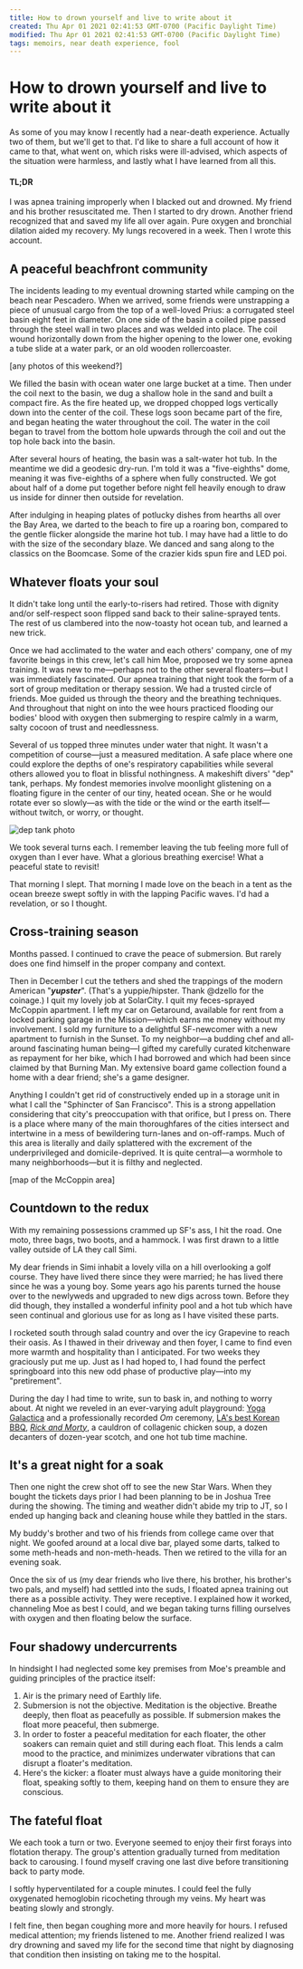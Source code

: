 ```yaml
---
title: How to drown yourself and live to write about it
created: Thu Apr 01 2021 02:41:53 GMT-0700 (Pacific Daylight Time)
modified: Thu Apr 01 2021 02:41:53 GMT-0700 (Pacific Daylight Time)
tags: memoirs, near death experience, fool
---
```


# How to drown yourself and live to write about it

As some of you may know I recently had a near-death experience. Actually two of them, but we'll get to that. I'd like to share a full account of how it came to that, what went on, which risks were ill-advised, which aspects of the situation were harmless, and lastly what I have learned from all this.

#### TL;DR

I was apnea training improperly when I blacked out and drowned. My friend and his brother resuscitated me. Then I started to dry drown. Another friend recognized that and saved my life all over again. Pure oxygen and bronchial dilation aided my recovery. My lungs recovered in a week. Then I wrote this account.

## A peaceful beachfront community

The incidents leading to my eventual drowning started while camping on the beach near Pescadero. When we arrived, some friends were unstrapping a piece of unusual cargo from the top of a well-loved Prius: a corrugated steel basin eight feet in diameter. On one side of the basin a coiled pipe passed through the steel wall in two places and was welded into place. The coil wound horizontally down from the higher opening to the lower one, evoking a tube slide at a water park, or an old wooden rollercoaster.

[any photos of this weekend?]

We filled the basin with ocean water one large bucket at a time. Then under the coil next to the basin, we dug a shallow hole in the sand and built a compact fire. As the fire heated up, we dropped chopped logs vertically down into the center of the coil. These logs soon became part of the fire, and began heating the water throughout the coil. The water in the coil began to travel from the bottom hole upwards through the coil and out the top hole back into the basin.

After several hours of heating, the basin was a salt-water hot tub. In the meantime we did a geodesic dry-run. I'm told it was a "five-eighths" dome, meaning it was five-eighths of a sphere when fully constructed. We got about half of a dome put together before night fell heavily enough to draw us inside for dinner then outside for revelation.

After indulging in heaping plates of potlucky dishes from hearths all over the Bay Area, we darted to the beach to fire up a roaring bon, compared to the gentle flicker alongside the marine hot tub. I may have had a little to do with the size of the secondary blaze. We danced and sang along to the classics on the Boomcase. Some of the crazier kids spun fire and LED poi.

## Whatever floats your soul

It didn't take long until the early-to-risers had retired. Those with dignity and/or self-respect soon flipped sand back to their saline-sprayed tents. The rest of us clambered into the now-toasty hot ocean tub, and learned a new trick.

Once we had acclimated to the water and each others' company, one of my favorite beings in this crew, let's call him Moe, proposed we try some apnea training. It was new to me—perhaps not to the other several floaters—but I was immediately fascinated. Our apnea training that night took the form of a sort of group meditation or therapy session. We had a trusted circle of friends. Moe guided us through the theory and the breathing techniques. And throughout that night on into the wee hours practiced flooding our bodies' blood with oxygen then submerging to respire calmly in a warm, salty cocoon of trust and needlessness.

Several of us topped three minutes under water that night. It wasn't a competition of course—just a measured meditation. A safe place where one could explore the depths of one's respiratory capabilities while several others allowed you to float in blissful nothingness. A makeshift divers' "dep" tank, perhaps. My fondest memories involve moonlight glistening on a floating figure in the center of our tiny, heated ocean. She or he would rotate ever so slowly—as with the tide or the wind or the earth itself—without twitch, or worry, or thought.

![dep tank photo]()

We took several turns each. I remember leaving the tub feeling more full of oxygen than I ever have. What a glorious breathing exercise! What a peaceful state to revisit!

That morning I slept. That morning I made love on the beach in a tent as the ocean breeze swept softly in with the lapping Pacific waves. I'd had a revelation, or so I thought.

## Cross-training season

Months passed. I continued to crave the peace of submersion. But rarely does one find himself in the proper company and context.

Then in December I cut the tethers and shed the trappings of the modern American "**_yupster_**". (That's a yuppie/hipster. Thank @dzello for the coinage.) I quit my lovely job at SolarCity. I quit my feces-sprayed McCoppin apartment. I left my car on Getaround, available for rent from a locked parking garage in the Mission—which earns me money without my involvement. I sold my furniture to a delightful SF-newcomer with a new apartment to furnish in the Sunset. To my neighbor—a budding chef and all-around fascinating human being—I gifted my carefully curated kitchenware as repayment for her bike, which I had borrowed and which had been since claimed by that Burning Man. My extensive board game collection found a home with a dear friend; she's a game designer.

Anything I couldn't get rid of constructively ended up in a storage unit in what I call the "Sphincter of San Francisco". This is a strong appellation considering that city's preoccupation with that orifice, but I press on. There is a place where many of the main thoroughfares of the cities intersect and intertwine in a mess of bewildering turn-lanes and on-off-ramps. Much of this area is literally and daily splattered with the excrement of the underprivileged and domicile-deprived. It is quite central—a wormhole to many neighborhoods—but it is filthy and neglected.

[map of the McCoppin area]

## Countdown to the redux

With my remaining possessions crammed up SF's ass, I hit the road. One moto, three bags, two boots, and a hammock. I was first drawn to a little valley outside of LA they call Simi.

My dear friends in Simi inhabit a lovely villa on a hill overlooking a golf course. They have lived there since they were married; he has lived there since he was a young boy. Some years ago his parents turned the house over to the newlyweds and upgraded to new digs across town. Before they did though, they installed a wonderful infinity pool and a hot tub which have seen continual and glorious use for as long as I have visited these parts.

I rocketed south through salad country and over the icy Grapevine to reach their oasis. As I thawed in their driveway and then foyer, I came to find even more warmth and hospitality than I anticipated. For two weeks they graciously put me up. Just as I had hoped to, I had found the perfect springboard into this new odd phase of productive play—into my "pretirement".

During the day I had time to write, sun to bask in, and nothing to worry about. At night we reveled in an ever-varying adult playground: [Yoga Galactica](https://www.facebook.com/yogagalactica/) and a professionally recorded _Om_ ceremony, [LA's best Korean BBQ](http://www.parksbbq.com/), [_Rick and Morty_](http://www.adultswim.com/videos/rick-and-morty/), a cauldron of collagenic chicken soup, a dozen decanters of dozen-year scotch, and one hot tub time machine.

## It's a great night for a soak

Then one night the crew shot off to see the new Star Wars. When they bought the tickets days prior I had been planning to be in Joshua Tree during the showing. The timing and weather didn't abide my trip to JT, so I ended up hanging back and cleaning house while they battled in the stars.

My buddy's brother and two of his friends from college came over that night. We goofed around at a local dive bar, played some darts, talked to some meth-heads and non-meth-heads. Then we retired to the villa for an evening soak.

Once the six of us (my dear friends who live there, his brother, his brother's two pals, and myself) had settled into the suds, I floated apnea training out there as a possible activity. They were receptive. I explained how it worked, channeling Moe as best I could, and we began taking turns filling ourselves with oxygen and then floating below the surface.

## Four shadowy undercurrents

In hindsight I had neglected some key premises from Moe's preamble and guiding principles of the practice itself:

1. Air is the primary need of Earthly life.
2. Submersion is not the objective. Meditation is the objective. Breathe deeply, then float as peacefully as possible. If submersion makes the float more peaceful, then submerge.
3. In order to foster a peaceful meditation for each floater, the other soakers can remain quiet and still during each float. This lends a calm mood to the practice, and minimizes underwater vibrations that can disrupt a floater's meditation.
4. Here's the kicker: a floater must always have a guide monitoring their float, speaking softly to them, keeping hand on them to ensure they are conscious.

## The fateful float

We each took a turn or two. Everyone seemed to enjoy their first forays into flotation therapy. The group's attention gradually turned from meditation back to carousing. I found myself craving one last dive before transitioning back to party mode.

I softly hyperventilated for a couple minutes. I could feel the fully oxygenated hemoglobin ricocheting through my veins. My heart was beating slowly and strongly.

I felt fine, then began coughing more and more heavily for hours. I refused medical attention; my friends listened to me. Another friend realized I was dry drowning and saved my life for the second time that night by diagnosing that condition then insisting on taking me to the hospital.
